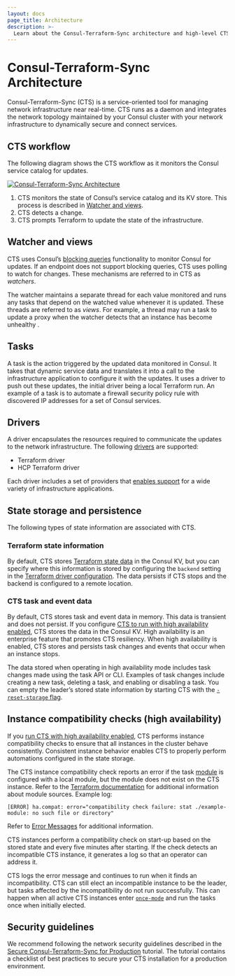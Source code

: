 ```yaml
---
layout: docs
page_title: Architecture
description: >-
  Learn about the Consul-Terraform-Sync architecture and high-level CTS components, such as the Terraform driver and tasks.
---
```


# Consul-Terraform-Sync Architecture

Consul-Terraform-Sync (CTS) is a service-oriented tool for managing network infrastructure near real-time. CTS runs as a daemon and integrates the network topology maintained by your Consul cluster with your network infrastructure to dynamically secure and connect services.

## CTS workflow

The following diagram shows the CTS workflow as it monitors the Consul service catalog for updates.

[![Consul-Terraform-Sync Architecture](/img/nia-highlevel-diagram.svg)](/img/nia-highlevel-diagram.svg)

1. CTS monitors the state of Consul’s service catalog and its KV store. This process is described in [Watcher and views](#watcher-and-views).
1. CTS detects a change.
1. CTS prompts Terraform to update the state of the infrastructure.


## Watcher and views

CTS uses Consul’s [blocking queries](/consul/api-docs/features/blocking) functionality to monitor Consul for updates. If an endpoint does not support blocking queries, CTS uses polling to watch for changes. These mechanisms are referred to in CTS as *watchers*. 

The watcher maintains a separate thread for each value monitored and runs any tasks that depend on the watched value whenever it is updated. These threads are referred to as _views_.  For example, a thread may run a task to update a proxy when the watcher detects that an instance has become unhealthy .

## Tasks

A task is the action triggered by the updated data monitored in Consul. It
takes that dynamic service data and translates it into a call to the
infrastructure application to configure it with the updates. It uses a driver
to push out these updates, the initial driver being a local Terraform run. An
example of a task is to automate a firewall security policy rule with
discovered IP addresses for a set of Consul services.

## Drivers

A driver encapsulates the resources required to communicate the updates to the
network infrastructure. The following [drivers](/consul/docs/nia/network-drivers#terraform) are supported:

- Terraform driver
- HCP Terraform driver<EnterpriseAlert inline />

Each driver includes a set of providers that [enables support](/consul/docs/nia/terraform-modules) for a wide variety of infrastructure applications.

## State storage and persistence  

The following types of state information are associated with CTS.

### Terraform state information 

By default, CTS stores [Terraform state data](/terraform/language/state) in the Consul KV, but you can specify where this information is stored by configuring the `backend` setting in the [Terraform driver configuration](/consul/docs/nia/configuration#backend). The data persists if CTS stops and the backend is configured to a remote location.  

### CTS task and event data 

By default, CTS stores task and event data in memory. This data is transient and does not persist. If you configure [CTS to run with high availability enabled](/consul/docs/nia/usage/run-ha), CTS stores the data in the Consul KV. High availability is an enterprise feature that promotes CTS resiliency. When high availability is enabled, CTS stores and persists task changes and events that occur when an instance stops.  

The data stored when operating in high availability mode includes task changes made using the task API or CLI. Examples of task changes include creating a new task, deleting a task, and enabling or disabling a task. You can empty the leader’s stored state information by starting CTS with the [`-reset-storage` flag](/consul/docs/nia/cli/start#options).

## Instance compatibility checks (high availability)

If you [run CTS with high availability enabled](/consul/docs/nia/usage/run-ha), CTS performs instance compatibility checks to ensure that all instances in the cluster behave consistently. Consistent instance behavior enables CTS to properly perform automations configured in the state storage. 

The CTS instance compatibility check reports an error if the task [module](/consul/docs/nia/configuration#module) is configured with a local module, but the module does not exist on the CTS instance. Refer to the [Terraform documentation](/terraform/language/modules/sources#module-sources) for additional information about module sources. Example log:

```shell-session
[ERROR] ha.compat: error="compatibility check failure: stat ./example-module: no such file or directory"
```
Refer to [Error Messages](/consul/docs/nia/usage/errors-ref) for additional information.

CTS instances perform a compatibility check on start-up based on the stored state and every five minutes after starting. If the check detects an incompatible CTS instance, it generates a log so that an operator can address it. 

CTS logs the error message and continues to run when it finds an incompatibility. CTS can still elect an incompatible instance to be the leader, but tasks affected by the incompatibility do not run successfully. This can happen when all active CTS instances enter [`once-mode`](/consul/docs/nia/cli/start#modes) and run the tasks once when initially elected. 

## Security guidelines

We recommend following the network security guidelines described in the [Secure Consul-Terraform-Sync for Production](/consul/tutorials/network-infrastructure-automation/consul-terraform-sync-secure?utm_source=WEBSITE&utm_medium=WEB_IO&utm_offer=ARTICLE_PAGE&utm_content=DOCS) tutorial. The tutorial contains a checklist of best practices to secure your CTS installation for a production environment.
